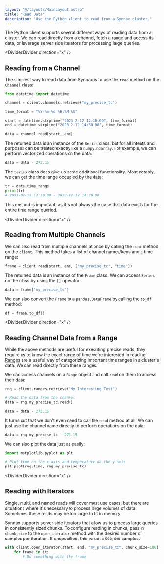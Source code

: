 ```yaml
---
layout: "@/layouts/MainLayout.astro"
title: "Read Data"
description: "Use the Python client to read from a Synnax cluster."
---
```


The Python client supports several different ways of reading data from a
cluster. We can read directly from a channel, fetch a range and access its data,
or leverage server side iterators for processing large queries.

<Divider.Divider direction="x" />

## Reading from a Channel

The simplest way to read data from Synnax is to use the `read` method on the `Channel`
class:

```python
from datetime import datetime

channel = client.channels.retrieve("my_precise_tc")

time_format = "%Y-%m-%d %H:%M:%S"

start = datetime.strptime("2023-2-12 12:30:00", time_format)
end = datetime.strptime("2023-2-12 14:30:00", time_format)

data = channel.read(start, end)
```

The returned data is an instance of the `Series` class, but for all intents and
purposes can be treated exactly like a `numpy.ndarray`. For example, we can
perform vectorized operations on the data:

```python
data = data - 273.15
```

The `Series` class does give us some additional functionality. Most notably, we
can get the time range occupied by the data:

```python
tr = data.time_range
print(tr)
# 2023-02-12 12:30:00 - 2023-02-12 14:30:00
```

This method is important, as it's not always the case that data exists for the
entire time range queried.

<Divider.Divider direction="x" />

## Reading from Multiple Channels

We can also read from multiple channels at once by calling the `read` method on
the `client`.  This method takes a list of channel names/keys and a time range:

```python
frame = client.read(start, end, ["my_precise_tc", "time"])
```

The returned data is an instance of the `Frame` class. We can access `Series` on
the class by using the `[]` operator:

```python
data = frame["my_precise_tc"]
```

We can also convert the `Frame` to a `pandas.DataFrame` by calling the `to_df`
method:

```python
df = frame.to_df()
```

<Divider.Divider direction="x" />

## Reading Channel Data from a Range

While the above methods are useful for executing precise reads, they require us
to know the exact range of time we're interested in reading. [Ranges](ranges)
are a useful way of categorizing important time ranges in a cluster's data. We
can read directly from these ranges.

We can access channels on a `Range` object and call `read` on them to access
their data:

```python
rng = client.ranges.retrieve("My Interesting Test")

# Read the data from the channel
data = rng.my_precise_tc.read()

data = data - 273.15
```

It turns out that we don't even need to call the `read` method at all. We can
just use the channel name directly to perform operations on the data:

```python
data = rng.my_precise_tc - 273.15
```

We can also plot the data just as easily:

```python
import matplotlib.pyplot as plt

# Plot time on the x-axis and temperature on the y-axis
plt.plot(rng.time, rng.my_precise_tc)
```
<Divider.Divider direction="x" />

## Reading with Iterators

Single, multi, and named reads will cover most use cases, but there are
situations where it's necessary to process large volumes of data. Sometimes
these reads may be too large to fit in memory.

Synnax supports server side iterators that allow us to process large queries in
consistently sized chunks. To configure reading in chunks, pass in `chunk_size` to the
`open_iterator` method with the desired number of samples per iteration. If unspecified,
this value is `500,000` samples.

```python
with client.open_iterator(start, end, "my_precise_tc", chunk_size=100) as it:
    for frame in it:
        # Do something with the frame
```
